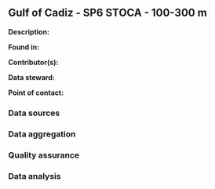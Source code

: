 ## Gulf of Cadiz - SP6 STOCA - 100-300 m

**Description:** 


**Found in:**

**Contributor(s):**

**Data steward:**

**Point of contact:**

### Data sources

### Data aggregation

### Quality assurance

### Data analysis
